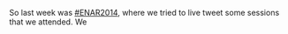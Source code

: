 So last week was [#ENAR2014](https://twitter.com/search?q=%23ENAR2014&src=hash), where we tried to live tweet some sessions that we attended.  We